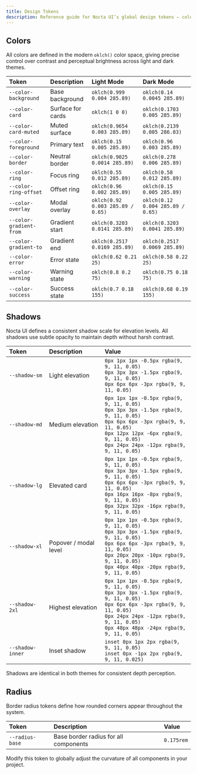 ```yaml
---
title: Design Tokens
description: Reference guide for Nocta UI’s global design tokens — colors, shadows, and radii.
---
```


## Colors

All colors are defined in the modern `oklch()` color space, giving precise control over contrast and perceptual brightness across light and dark themes.

<ColorGrid/>

| Token                   | Description       | Light Mode                        | Dark Mode                         |
| :---------------------- | :---------------- | :-------------------------------- | :-------------------------------- |
| `--color-background`    | Base background   | `oklch(0.999 0.004 285.89)`       | `oklch(0.14 0.0045 285.89)`       |
| `--color-card`          | Surface for cards | `oklch(1 0 0)`                    | `oklch(0.1703 0.005 285.89)`      |
| `--color-card-muted`    | Muted surface     | `oklch(0.9654 0.003 285.89)`      | `oklch(0.2139 0.005 286.03)`      |
| `--color-foreground`    | Primary text      | `oklch(0.15 0.005 285.89)`        | `oklch(0.96 0.003 285.89)`        |
| `--color-border`        | Neutral border    | `oklch(0.9025 0.0014 285.89)`     | `oklch(0.278 0.006 285.89)`       |
| `--color-ring`          | Focus ring        | `oklch(0.55 0.012 285.89)`        | `oklch(0.58 0.012 285.89)`        |
| `--color-ring-offset`   | Offset ring       | `oklch(0.96 0.002 285.89)`        | `oklch(0.15 0.005 285.89)`        |
| `--color-overlay`       | Modal overlay     | `oklch(0.92 0.003 285.89 / 0.65)` | `oklch(0.12 0.004 285.89 / 0.65)` |
| `--color-gradient-from` | Gradient start    | `oklch(0.3203 0.0141 285.89)`     | `oklch(0.3203 0.0041 285.89)`     |
| `--color-gradient-to`   | Gradient end      | `oklch(0.2517 0.0169 285.89)`     | `oklch(0.2517 0.0069 285.89)`     |
| `--color-error`         | Error state       | `oklch(0.62 0.21 25)`             | `oklch(0.58 0.22 25)`             |
| `--color-warning`       | Warning state     | `oklch(0.8 0.2 75)`               | `oklch(0.75 0.18 75)`             |
| `--color-success`       | Success state     | `oklch(0.7 0.18 155)`             | `oklch(0.68 0.19 155)`            |

## Shadows

Nocta UI defines a consistent shadow scale for elevation levels.
All shadows use subtle opacity to maintain depth without harsh contrast.

| Token            | Description           | Value                                                                                                                                                                                                                                 |
| :--------------- | :-------------------- | :------------------------------------------------------------------------------------------------------------------------------------------------------------------------------------------------------------------------------------ |
| `--shadow-sm`    | Light elevation       | `0px 1px 1px -0.5px rgba(9, 9, 11, 0.05)`<br />`0px 3px 3px -1.5px rgba(9, 9, 11, 0.05)`<br />`0px 6px 6px -3px rgba(9, 9, 11, 0.05)`                                                                                                 |
| `--shadow-md`    | Medium elevation      | `0px 1px 1px -0.5px rgba(9, 9, 11, 0.05)`<br />`0px 3px 3px -1.5px rgba(9, 9, 11, 0.05)`<br />`0px 6px 6px -3px rgba(9, 9, 11, 0.05)`<br />`0px 12px 12px -6px rgba(9, 9, 11, 0.05)`<br />`0px 24px 24px -12px rgba(9, 9, 11, 0.05)`  |
| `--shadow-lg`    | Elevated card         | `0px 1px 1px -0.5px rgba(9, 9, 11, 0.05)`<br />`0px 3px 3px -1.5px rgba(9, 9, 11, 0.05)`<br />`0px 6px 6px -3px rgba(9, 9, 11, 0.05)`<br />`0px 16px 16px -8px rgba(9, 9, 11, 0.05)`<br />`0px 32px 32px -16px rgba(9, 9, 11, 0.05)`  |
| `--shadow-xl`    | Popover / modal level | `0px 1px 1px -0.5px rgba(9, 9, 11, 0.05)`<br />`0px 3px 3px -1.5px rgba(9, 9, 11, 0.05)`<br />`0px 6px 6px -3px rgba(9, 9, 11, 0.05)`<br />`0px 20px 20px -10px rgba(9, 9, 11, 0.05)`<br />`0px 40px 40px -20px rgba(9, 9, 11, 0.05)` |
| `--shadow-2xl`   | Highest elevation     | `0px 1px 1px -0.5px rgba(9, 9, 11, 0.05)`<br />`0px 3px 3px -1.5px rgba(9, 9, 11, 0.05)`<br />`0px 6px 6px -3px rgba(9, 9, 11, 0.05)`<br />`0px 24px 24px -12px rgba(9, 9, 11, 0.05)`<br />`0px 48px 48px -24px rgba(9, 9, 11, 0.05)` |
| `--shadow-inner` | Inset shadow          | `inset 0px 1px 2px rgba(9, 9, 11, 0.05)`<br />`inset 0px -1px 2px rgba(9, 9, 11, 0.025)`                                                                                                                                              |


Shadows are identical in both themes for consistent depth perception.


## Radius

Border radius tokens define how rounded corners appear throughout the system.

| Token | Description | Value |
|:------|:-------------|:-------|
| `--radius-base` | Base border radius for all components | `0.175rem` |

Modify this token to globally adjust the curvature of all components in your project.

